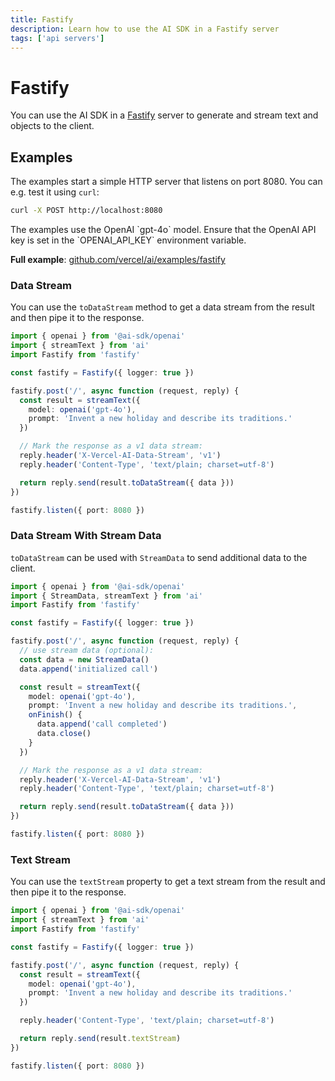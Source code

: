 ```yaml
---
title: Fastify
description: Learn how to use the AI SDK in a Fastify server
tags: ['api servers']
---
```


# Fastify

You can use the AI SDK in a [Fastify](https://fastify.dev/) server to generate and stream text and objects to the client.

## Examples

The examples start a simple HTTP server that listens on port 8080. You can e.g. test it using `curl`:

```bash
curl -X POST http://localhost:8080
```

<Note>
  The examples use the OpenAI `gpt-4o` model. Ensure that the OpenAI API key is
  set in the `OPENAI_API_KEY` environment variable.
</Note>

**Full example**: [github.com/vercel/ai/examples/fastify](https://github.com/vercel/ai/tree/main/examples/fastify)

### Data Stream

You can use the `toDataStream` method to get a data stream from the result and then pipe it to the response.

```ts filename='index.ts'
import { openai } from '@ai-sdk/openai'
import { streamText } from 'ai'
import Fastify from 'fastify'

const fastify = Fastify({ logger: true })

fastify.post('/', async function (request, reply) {
  const result = streamText({
    model: openai('gpt-4o'),
    prompt: 'Invent a new holiday and describe its traditions.'
  })

  // Mark the response as a v1 data stream:
  reply.header('X-Vercel-AI-Data-Stream', 'v1')
  reply.header('Content-Type', 'text/plain; charset=utf-8')

  return reply.send(result.toDataStream({ data }))
})

fastify.listen({ port: 8080 })
```

### Data Stream With Stream Data

`toDataStream` can be used with `StreamData` to send additional data to the client.

```ts filename='index.ts' highlight="8-10,15-18,25"
import { openai } from '@ai-sdk/openai'
import { StreamData, streamText } from 'ai'
import Fastify from 'fastify'

const fastify = Fastify({ logger: true })

fastify.post('/', async function (request, reply) {
  // use stream data (optional):
  const data = new StreamData()
  data.append('initialized call')

  const result = streamText({
    model: openai('gpt-4o'),
    prompt: 'Invent a new holiday and describe its traditions.',
    onFinish() {
      data.append('call completed')
      data.close()
    }
  })

  // Mark the response as a v1 data stream:
  reply.header('X-Vercel-AI-Data-Stream', 'v1')
  reply.header('Content-Type', 'text/plain; charset=utf-8')

  return reply.send(result.toDataStream({ data }))
})

fastify.listen({ port: 8080 })
```

### Text Stream

You can use the `textStream` property to get a text stream from the result and then pipe it to the response.

```ts filename='index.ts' highlight="15"
import { openai } from '@ai-sdk/openai'
import { streamText } from 'ai'
import Fastify from 'fastify'

const fastify = Fastify({ logger: true })

fastify.post('/', async function (request, reply) {
  const result = streamText({
    model: openai('gpt-4o'),
    prompt: 'Invent a new holiday and describe its traditions.'
  })

  reply.header('Content-Type', 'text/plain; charset=utf-8')

  return reply.send(result.textStream)
})

fastify.listen({ port: 8080 })
```
